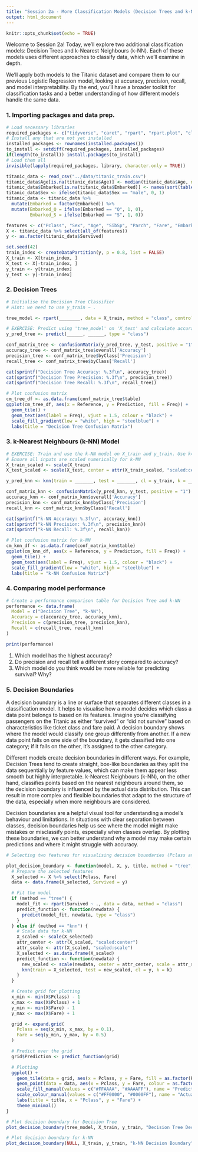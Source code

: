 ```yaml
---
title: "Session 2a - More Classification Models (Decision Trees and k-NN)"
output: html_document
---
```


```r
knitr::opts_chunk$set(echo = TRUE)
```

Welcome to Session 2a! Today, we'll explore two additional classification models: Decision Trees and k-Nearest Neighbours (k-NN). Each of these models uses different approaches to classify data, which we’ll examine in depth.

We'll apply both models to the Titanic dataset and compare them to our previous Logistic Regression model, looking at accuracy, precision, recall, and model interpretability. By the end, you'll have a broader toolkit for classification tasks and a better understanding of how different models handle the same data.

### 1. Importing packages and data prep.

```r
# Load necessary libraries
required_packages <- c("tidyverse", "caret", "rpart", "rpart.plot", "class", "e1071", "mlbench")
# Install any that are not yet installed
installed_packages <- rownames(installed.packages())
to_install <- setdiff(required_packages, installed_packages)
if(length(to_install)) install.packages(to_install)
# Load them all
invisible(lapply(required_packages, library, character.only = TRUE))
```

```r
titanic_data <- read_csv("../data/titanic_train.csv")
titanic_data$Age[is.na(titanic_data$Age)] <- median(titanic_data$Age, na.rm = TRUE)
titanic_data$Embarked[is.na(titanic_data$Embarked)] <- names(sort(table(titanic_data$Embarked), decreasing = TRUE))[1]
titanic_data$Sex <- ifelse(titanic_data$Sex == "male", 0, 1)
titanic_data <- titanic_data %>%
  mutate(Embarked = factor(Embarked)) %>%
  mutate(Embarked_Q = ifelse(Embarked == "Q", 1, 0),
         Embarked_S = ifelse(Embarked == "S", 1, 0))
```

```r
features <- c("Pclass", "Sex", "Age", "SibSp", "Parch", "Fare", "Embarked_Q", "Embarked_S")
X <- titanic_data %>% select(all_of(features))
y <- as.factor(titanic_data$Survived)
```

```r
set.seed(42)
train_index <- createDataPartition(y, p = 0.8, list = FALSE)
X_train <- X[train_index, ]
X_test <- X[-train_index, ]
y_train <- y[train_index]
y_test <- y[-train_index]
```

### 2. Decision Trees

```r
# Initialise the Decision Tree Classifier
# Hint: we need to use y_train ~ .

tree_model <- rpart(________, data = X_train, method = "class", control = rpart.control(cp = 0))
```

```r
# EXERCISE: Predict using 'tree_model' on 'X_test' and calculate accuracy, precision, and recall.
y_pred_tree <- predict(______, ______, type = "class")
```

```r
conf_matrix_tree <- confusionMatrix(y_pred_tree, y_test, positive = "1")
accuracy_tree <- conf_matrix_tree$overall['Accuracy']
precision_tree <- conf_matrix_tree$byClass['Precision']
recall_tree <- conf_matrix_tree$byClass['Recall']

cat(sprintf("Decision Tree Accuracy: %.3f\n", accuracy_tree))
cat(sprintf("Decision Tree Precision: %.3f\n", precision_tree))
cat(sprintf("Decision Tree Recall: %.3f\n", recall_tree))
```

```r
# Plot confusion matrix
cm_tree_df <- as.data.frame(conf_matrix_tree$table)
ggplot(cm_tree_df, aes(x = Reference, y = Prediction, fill = Freq)) +
  geom_tile() +
  geom_text(aes(label = Freq), vjust = 1.5, colour = "black") +
  scale_fill_gradient(low = "white", high = "steelblue") +
  labs(title = "Decision Tree Confusion Matrix")
```

### 3. k-Nearest Neighbours (k-NN) Model

```r

# EXERCISE: Train and use the k-NN model on X_train and y_train. Use k=5.
# Ensure all inputs are scaled numerically for k-NN
X_train_scaled <- scale(X_train)
X_test_scaled <- scale(X_test, center = attr(X_train_scaled, "scaled:center"), scale = attr(X_train_scaled, "scaled:scale"))

y_pred_knn <- knn(train = _______, test = _______, cl = y_train, k = ____)

conf_matrix_knn <- confusionMatrix(y_pred_knn, y_test, positive = "1")
accuracy_knn <- conf_matrix_knn$overall['Accuracy']
precision_knn <- conf_matrix_knn$byClass['Precision']
recall_knn <- conf_matrix_knn$byClass['Recall']

cat(sprintf("k-NN Accuracy: %.3f\n", accuracy_knn))
cat(sprintf("k-NN Precision: %.3f\n", precision_knn))
cat(sprintf("k-NN Recall: %.3f\n", recall_knn))
```

```r
# Plot confusion matrix for k-NN
cm_knn_df <- as.data.frame(conf_matrix_knn$table)
ggplot(cm_knn_df, aes(x = Reference, y = Prediction, fill = Freq)) +
  geom_tile() +
  geom_text(aes(label = Freq), vjust = 1.5, colour = "black") +
  scale_fill_gradient(low = "white", high = "steelblue") +
  labs(title = "k-NN Confusion Matrix")
```

### 4. Comparing model performance

```r
# Create a performance comparison table for Decision Tree and k-NN
performance <- data.frame(
  Model = c("Decision Tree", "k-NN"),
  Accuracy = c(accuracy_tree, accuracy_knn),
  Precision = c(precision_tree, precision_knn),
  Recall = c(recall_tree, recall_knn)
)

print(performance)
```


1. Which model has the highest accuracy? 
2. Do precision and recall tell a different story compared to accuracy?
3. Which model do you think would be more reliable for predicting survival? Why?

### 5. Decision Boundaries

A decision boundary is a line or surface that separates different classes in a classification model. It helps to visualise how a model decides which class a data point belongs to based on its features. Imagine you're classifying passengers on the Titanic as either “survived” or “did not survive” based on characteristics like ticket class and fare paid. A decision boundary shows where the model would classify one group differently from another. If a new data point falls on one side of the boundary, it gets classified into one category; if it falls on the other, it's assigned to the other category.

Different models create decision boundaries in different ways. For example, Decision Trees tend to create straight, box-like boundaries as they split the data sequentially by feature values, which can make them appear less smooth but highly interpretable. k-Nearest Neighbours (k-NN), on the other hand, classifies points based on the nearest neighbours around them, so the decision boundary is influenced by the actual data distribution. This can result in more complex and flexible boundaries that adapt to the structure of the data, especially when more neighbours are considered.

Decision boundaries are a helpful visual tool for understanding a model's behaviour and limitations. In situations with clear separation between classes, decision boundaries help us see where the model might make mistakes or misclassify points, especially when classes overlap. By plotting these boundaries, we can better understand why a model may make certain predictions and where it might struggle with accuracy.

```r
# Selecting two features for visualising decision boundaries (Pclass and Fare)

plot_decision_boundary <- function(model, X, y, title, method = "tree", k = 5) {
  # Prepare the selected features
  X_selected <- X %>% select(Pclass, Fare)
  data <- data.frame(X_selected, Survived = y)

  # Fit the model
  if (method == "tree") {
    model_fit <- rpart(Survived ~ ., data = data, method = "class")
    predict_function <- function(newdata) {
      predict(model_fit, newdata, type = "class")
    }
  } else if (method == "knn") {
    # Scale data for k-NN
    X_scaled <- scale(X_selected)
    attr_center <- attr(X_scaled, "scaled:center")
    attr_scale <- attr(X_scaled, "scaled:scale")
    X_selected <- as.data.frame(X_scaled)
    predict_function <- function(newdata) {
      new_scaled <- scale(newdata, center = attr_center, scale = attr_scale)
      knn(train = X_selected, test = new_scaled, cl = y, k = k)
    }
  }

  # Create grid for plotting
  x_min <- min(X$Pclass) - 1
  x_max <- max(X$Pclass) + 1
  y_min <- min(X$Fare) - 1
  y_max <- max(X$Fare) + 1

  grid <- expand.grid(
    Pclass = seq(x_min, x_max, by = 0.1),
    Fare = seq(y_min, y_max, by = 0.5)
  )

  # Predict over the grid
  grid$Prediction <- predict_function(grid)

  # Plotting
  ggplot() +
    geom_tile(data = grid, aes(x = Pclass, y = Fare, fill = as.factor(Prediction)), alpha = 0.3) +
    geom_point(data = data, aes(x = Pclass, y = Fare, colour = as.factor(Survived)), size = 2) +
    scale_fill_manual(values = c("#FFAAAA", "#AAAAFF"), name = "Prediction") +
    scale_colour_manual(values = c("#FF0000", "#0000FF"), name = "Actual") +
    labs(title = title, x = "Pclass", y = "Fare") +
    theme_minimal()
}

# Plot decision boundary for Decision Tree
plot_decision_boundary(tree_model, X_train, y_train, "Decision Tree Decision Boundary", method = "tree")

# Plot decision boundary for k-NN
plot_decision_boundary(NULL, X_train, y_train, "k-NN Decision Boundary", method = "knn", k = 5)
```
